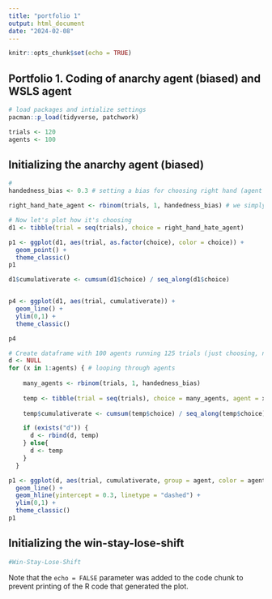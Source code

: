 ```yaml
---
title: "portfolio 1"
output: html_document
date: "2024-02-08"
---
```


```r
knitr::opts_chunk$set(echo = TRUE)
```

## Portfolio 1. Coding of anarchy agent (biased) and WSLS agent 
 

```r
# load packages and intialize settings
pacman::p_load(tidyverse, patchwork)

trials <- 120
agents <- 100

```

## Initializing the anarchy agent (biased)

```r
#
handedness_bias <- 0.3 # setting a bias for choosing right hand (agent is more likely to choose left hand)

right_hand_hate_agent <- rbinom(trials, 1, handedness_bias) # we simply sample randomly from a binomial

# Now let's plot how it's choosing
d1 <- tibble(trial = seq(trials), choice = right_hand_hate_agent)

p1 <- ggplot(d1, aes(trial, as.factor(choice), color = choice)) + 
  geom_point() + 
  theme_classic() 
p1

```



```r

d1$cumulativerate <- cumsum(d1$choice) / seq_along(d1$choice)


p4 <- ggplot(d1, aes(trial, cumulativerate)) + 
  geom_line() + 
  ylim(0,1) + 
  theme_classic()

p4
```

```r
# Create dataframe with 100 agents running 125 trials (just choosing, not responding to input)
d <- NULL
for (x in 1:agents) { # looping through agents
    
    many_agents <- rbinom(trials, 1, handedness_bias) 
    
    temp <- tibble(trial = seq(trials), choice = many_agents, agent = x)
    
    temp$cumulativerate <- cumsum(temp$choice) / seq_along(temp$choice)

    if (exists("d")) {
      d <- rbind(d, temp)
    } else{
      d <- temp
    }
  }
```



```r
p1 <- ggplot(d, aes(trial, cumulativerate, group = agent, color = agent)) + 
  geom_line() + 
  geom_hline(yintercept = 0.3, linetype = "dashed") + 
  ylim(0,1) + 
  theme_classic()
p1
```
## Initializing the win-stay-lose-shift

```r
#Win-Stay-Lose-Shift
```



Note that the `echo = FALSE` parameter was
added to the code chunk to prevent printing of the R code that generated the plot.
